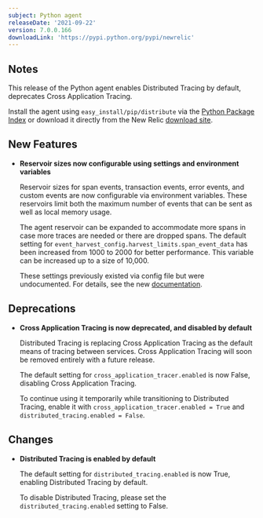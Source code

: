 ```yaml
---
subject: Python agent
releaseDate: '2021-09-22'
version: 7.0.0.166
downloadLink: 'https://pypi.python.org/pypi/newrelic'
---
```


## Notes

This release of the Python agent enables Distributed Tracing by default, deprecates Cross Application Tracing.

Install the agent using `easy_install/pip/distribute` via the [Python Package Index](https://pypi.python.org/pypi/newrelic) or download it directly from the New Relic [download site](http://download.newrelic.com/python_agent/release).

## New Features

* **Reservoir sizes now configurable using settings and environment variables**

  Reservoir sizes for span events, transaction events, error events, and custom events are now configurable via environment variables. These reservoirs limit both the maximum number of events that can be sent as well as local memory usage.

  The agent reservoir can be expanded to accommodate more spans in case more traces are needed or there are dropped spans. The default setting for `event_harvest_config.harvest_limits.span_event_data` has been increased from 1000 to 2000 for better performance. This variable can be increased up to a size of 10,000.

  These settings previously existed via config file but were undocumented. For details, see the new [documentation](/docs/agents/python-agent/configuration/python-agent-configuration#event-harvest-config).

## Deprecations

* **Cross Application Tracing is now deprecated, and disabled by default**

  Distributed Tracing is replacing Cross Application Tracing as the default means of tracing between services. Cross Application Tracing will soon be removed entirely with a future release.
  
  The default setting for `cross_application_tracer.enabled` is now False, disabling Cross Application Tracing.

  To continue using it temporarily while transitioning to Distributed Tracing, enable it with `cross_application_tracer.enabled = True` and `distributed_tracing.enabled = False`.

## Changes

* **Distributed Tracing is enabled by default**

  The default setting for `distributed_tracing.enabled` is now True, enabling Distributed Tracing by default. 
  
  To disable Distributed Tracing, please set the `distributed_tracing.enabled` setting to False.
